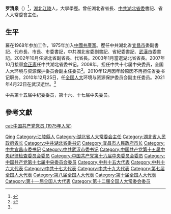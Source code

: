 {{Infobox_officeholder
|name = 羅清泉
|image name =
|width = 
|office = {{CPC}}[[中國共產黨湖北省委員會|湖北省委員會]]書記
|term_start = 2007年10月27日
|term_end = 2010年12月6日
|predecessor = [[俞正聲|俞正聲]]
|successor = [[李鴻忠|李鴻忠]]
|now2 = [[湖北省人民政府|湖北省人民政府]][[湖北行政長官列表|省長]]
|term_start2 = 2003年1月19日
|term_end2 = 2007年12月6日
|predecessor2 = [[張國光_(中國)|張國光]]
|successor2 = [[李鴻忠|李鴻忠]]
|sex = 男
|different name =
|party = {{CPC}}
|Native place = [[湖北|湖北]][[江陵|江陵]]
|date of birth = {{Birth date|1945|11|9}}
|place of birth =
|date of death = {{Death date and age|2021|4|22|1945|11|9}}
|place of death = [[湖北|湖北]][[武汉|武汉]]
|spouse = 
|relatives = 
|educate = 
*[[武漢水運工程學院|武漢水運工程學院]]畢業
*[[中共中央黨校|中共中央黨校]]在職研究生
|past = 
}}
'''罗清泉'''（{{bd|1945年|11月9日|2021年|4月22日|catIdx=Luo羅}}）<ref name=":0">{{Cite web|title=湖北省委原书记罗清泉逝世|url=https://www.bjnews.com.cn/detail/161914802715275.html|accessdate=2021-04-23|date=2021-04-23|work=新京报}}</ref>，[[湖北|湖北]][[江陵|江陵]]人，大學學歷。曾任湖北省省長、[[中共湖北省委|中共湖北省委]]書記、省人大常委會主任。

==生平==
羅在1968年参加工作，1975年加入[[中國共產黨|中國共產黨]]。歷任中共湖北省[[宜昌市|宜昌市]]委副書記、代市長、市長、市委書記，中共湖北省委副書記、省紀委書記、[[武漢市|武漢市]]委書記。2002年10月任湖北省副省長、代省長。2003年1月當選湖北省省長。2007年10月接替[[俞正声|俞正声]]任中共湖北省委书记。2008年，担任中共十七届中央委员，全国人大环境与资源保护委员会副主任委员<ref>{{cite news|title=全国人大代表信息-罗清泉|url= http://210.82.31.1:8084/delegate/viewDelegate.action?dbid=111623|accessdate=2013-04-05|newspaper=全国人大网|archive-url=https://web.archive.org/web/20121025000927/http://www.npc.gov.cn/delegate/viewDelegate.action?dbid=111623|archive-date=2012-10-25|dead-url=yes}}</ref>。2010年12月因年龄原因不再担任省委书记职务。2010年12月25日，任[[全国人大|全国人大]]环境与资源保护委员会副主任委员。2021年4月22日在武汉逝世。<ref name=":0" />

中共第十五届中纪委委员，第十六、十七届中央委员。

==參考文獻==
{{reflist}}

{{start box}}
{{s-ppo|cpc}}
{{s-before|[[俞正声|俞正声]]}}
{{s-title|[[中國共產黨湖北省委員會|中國共產黨湖北省委員會]]書記|2007年10月－2010年12月}} 
{{s-after|[[李鴻忠|李鴻忠]]}}
{{s-before|[[丁鳳英|丁鳳英]]}}
{{s-title|[[中國共產黨湖北省紀律檢查委員會|中國共產黨湖北省紀律檢查委員會]]書記|1998年3月－1999年3月}}
{{s-after|[[黃遠志|黃遠志]]}}
{{s-before|[[錢運錄|錢運錄]]}}
{{s-title|[[武漢市|中國共產黨武漢市委員會]]書記|1999年1月－2002年10月}}
{{s-after|[[陳訓秋|陳訓秋]]}}
{{s-before|[[艾光忠|艾光忠]]}}
{{s-title|[[中國共產黨宜昌市委員會|中國共產黨宜昌市委員會]]書記|1994年10月－1996年3月}}
{{s-after|[[田震亞|田震亞]]}}
{{s-gov|prc}}
{{s-before|[[張國光_(中國)|張國光]]}}
{{s-title|[[湖北省人民政府|湖北省人民政府]]省長|2002年10月－2007年10月}} 
{{s-after|[[李鴻忠|李鴻忠]]}}
{{s-new}}
{{s-title|[[宜昌市人民政府|宜昌市人民政府]]市長|1992年3月－1994年10月}} 
{{s-after|[[郭遠章|郭遠章]]}}
{{s-par|prc-lpc}}
{{s-before|[[楊永良|楊永良]]}}
{{s-title|[[湖北省人民代表大會常務委員會|湖北省人民代表大會常務委員會]]主任|2008年1月－2011年2月}}
{{s-after|[[李鴻忠|李鴻忠]]}}
{{end box}}

{{中华人民共和国湖北省地方领导人|nocat}}

{{Authority control}}
{{DEFAULTSORT:luo qingquan}}
[[Category:羅姓|Qing]]
[[Category:江陵縣人|Category:江陵縣人]]
[[cat:中国共产党党员_(1975年入党)|cat:中国共产党党员 (1975年入党)]]
[[Category:湖北省人大常委会主任|Category:湖北省人大常委会主任]]
[[Category:湖北省人民政府省长|Category:湖北省人民政府省长]]
[[Category:中共湖北省委书记|Category:中共湖北省委书记]]
[[Category:宜昌市人民政府市长|Category:宜昌市人民政府市长]]
[[Category:中共宜昌市委书记|Category:中共宜昌市委书记]]
[[Category:中共武汉市委书记|Category:中共武汉市委书记]]
[[Category:中国共产党第十五届中央纪律检查委员会委员|Category:中国共产党第十五届中央纪律检查委员会委员]]
[[Category:中国共产党第十六届中央委员会委员|Category:中国共产党第十六届中央委员会委员]]
[[Category:中国共产党第十七届中央委员会委员|Category:中国共产党第十七届中央委员会委员]]
[[Category:中共十五大代表|Category:中共十五大代表]]
[[Category:中共十六大代表|Category:中共十六大代表]]
[[Category:中共十七大代表|Category:中共十七大代表]]
[[Category:中共十九大代表|Category:中共十九大代表]]
[[Category:第七届全国人大代表|Category:第七届全国人大代表]]
[[Category:第八届全国人大代表|Category:第八届全国人大代表]]
[[Category:第十届全国人大代表|Category:第十届全国人大代表]]
[[Category:第十一届全国人大代表|Category:第十一届全国人大代表]]
[[Category:第十二届全国人大常委会委员|Category:第十二届全国人大常委会委员]]